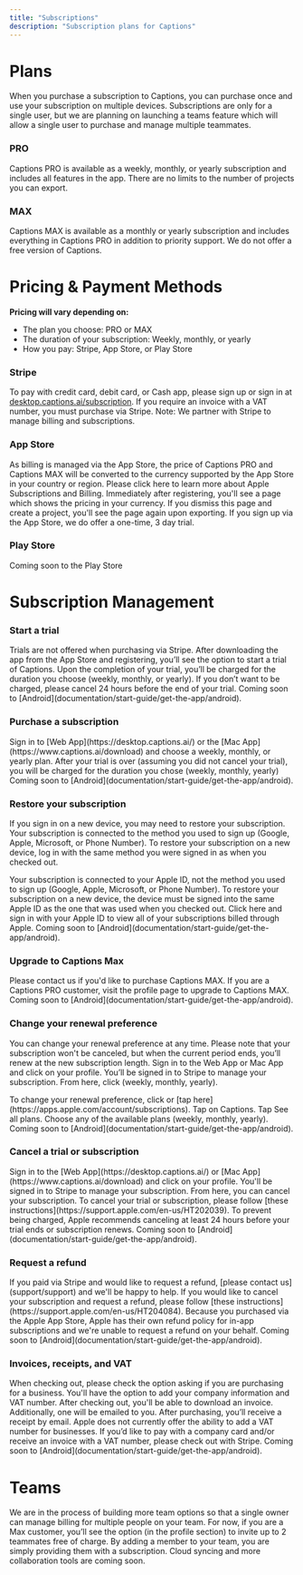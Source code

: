 ```yaml
---
title: "Subscriptions"
description: "Subscription plans for Captions"
---
```


# Plans
When you purchase a subscription to Captions, you can purchase once and use your subscription on multiple devices. Subscriptions are only for a single user, but we are planning on launching a teams feature which will allow a single user to purchase and manage multiple teammates.

### PRO

Captions PRO is available as a weekly, monthly, or yearly subscription and includes all features in the app. There are no limits to the number of projects you can export.

### MAX
Captions MAX is available as a monthly or yearly subscription and includes everything in Captions PRO in addition to priority support.
<Note>
        We do not offer a free version of Captions.
        </Note>

# Pricing & Payment Methods

**Pricing will vary depending on:**

- The plan you choose: PRO or MAX
- The duration of your subscription: Weekly, monthly, or yearly
- How you pay: Stripe, App Store, or Play Store

### Stripe
To pay with credit card, debit card, or Cash app, please sign up or sign in at [desktop.captions.ai/subscription](https://desktop.captions.ai/subscription). If you require an invoice with a VAT number, you must purchase via Stripe. Note: We partner with Stripe to manage billing and subscriptions.

### App Store
As billing is managed via the App Store, the price of Captions PRO and Captions MAX will be converted to the currency supported by the App Store in your country or region. Please click here to learn more about Apple Subscriptions and Billing. Immediately after registering, you'll see a page which shows the pricing in your currency. If you dismiss this page and create a project, you'll see the page again upon exporting. If you sign up via the App Store, we do offer a one-time, 3 day trial.

### Play Store
Coming soon to the Play Store

# Subscription Management

### Start a trial
<Tabs>
  <Tab title="Stripe">
  Trials are not offered when purchasing via Stripe.
    
  </Tab>
  <Tab title="App Store">
  After downloading the app from the App Store and registering, you’ll see the option to start a trial of Captions. Upon the completion of your trial, you’ll be charged for the duration you choose (weekly, monthly, or yearly). If you don’t want to be charged, please cancel 24 hours before the end of your trial.

  </Tab>
  <Tab title="Play Store">
  Coming soon to [Android](documentation/start-guide/get-the-app/android).
    
  </Tab>
</Tabs>

### Purchase a subscription
<Tabs>
  <Tab title="Stripe">
  Sign in to [Web App](https://desktop.captions.ai/) or the [Mac App](https://www.captions.ai/download) and choose a weekly, monthly, or yearly plan.
    
  </Tab>
  <Tab title="App Store">
  After your trial is over (assuming you did not cancel your trial), you will be charged for the duration you chose (weekly, monthly, yearly)

  </Tab>
  <Tab title="Play Store">
  Coming soon to [Android](documentation/start-guide/get-the-app/android).
    
  </Tab>
</Tabs>

### Restore your subscription
If you sign in on a new device, you may need to restore your subscription. 
<Tabs>
  <Tab title="Stripe">
  Your subscription is connected to the method you used to sign up (Google, Apple, Microsoft, or Phone Number). To restore your subscription on a new device, log in with the same method you were signed in as when you checked out.
    
  </Tab>
  <Tab title="App Store">
  Your subscription is connected to your Apple ID, not the method you used to sign up (Google, Apple, Microsoft, or Phone Number). To restore your subscription on a new device, the device must be signed into the same Apple ID as the one that was used when you checked out. Click here and sign in with your Apple ID to view all of your subscriptions billed through Apple.

  </Tab>
  <Tab title="Play Store">
  Coming soon to [Android](documentation/start-guide/get-the-app/android).
    
  </Tab>
</Tabs>

### Upgrade to Captions Max
<Tabs>
  <Tab title="Stripe">
  Please contact us if you'd like to purchase Captions MAX.
    
  </Tab>
  <Tab title="App Store">
  If you are a Captions PRO customer, visit the profile page to upgrade to Captions MAX.

  </Tab>
  <Tab title="Play Store">
  Coming soon to [Android](documentation/start-guide/get-the-app/android).
    
  </Tab>
</Tabs>

### Change your renewal preference
You can change your renewal preference at any time. Please note that your subscription won't be canceled, but when the current period ends, you’ll renew at the new subscription length.
<Tabs>
  <Tab title="Stripe">
  Sign in to the Web App or Mac App and click on your profile. You’ll be signed in to Stripe to manage your subscription. From here, click  (weekly, monthly, yearly).
    
  </Tab>
  <Tab title="App Store">
  To change your renewal preference, click or [tap here](https://apps.apple.com/account/subscriptions). Tap on Captions. Tap See all plans. Choose any of the available plans (weekly, monthly, yearly).

  </Tab>
  <Tab title="Play Store">
  Coming soon to [Android](documentation/start-guide/get-the-app/android).
    
  </Tab>
</Tabs>

### Cancel a trial or subscription
<Tabs>
  <Tab title="Stripe">
  Sign in to the [Web App](https://desktop.captions.ai/) or [Mac App](https://www.captions.ai/download) and click on your profile. You'll be signed in to Stripe to manage your subscription. From here, you can cancel your subscription.
    
  </Tab>
  <Tab title="App Store">
  To cancel your trial or subscription, please follow [these instructions](https://support.apple.com/en-us/HT202039). To prevent being charged, Apple recommends canceling at least 24 hours before your trial ends or subscription renews.

  </Tab>
  <Tab title="Play Store">
  Coming soon to [Android](documentation/start-guide/get-the-app/android).
    
  </Tab>
</Tabs>

### Request a refund
<Tabs>
  <Tab title="Stripe">
  If you paid via Stripe and would like to request a refund, [please contact us](support/support) and we'll be happy to help.
    
  </Tab>
  <Tab title="App Store">
  If you would like to cancel your subscription and request a refund, please follow [these instructions](https://support.apple.com/en-us/HT204084). Because you purchased via the Apple App Store, Apple has their own refund policy for in-app subscriptions and we're unable to request a refund on your behalf.

  </Tab>
  <Tab title="Play Store">
  Coming soon to [Android](documentation/start-guide/get-the-app/android).
    
  </Tab>
</Tabs>

### Invoices, receipts, and VAT
<Tabs>
  <Tab title="Stripe">
  When checking out, please check the option asking if you are purchasing for a business. You'll have the option to add your company information and VAT number. After checking out, you'll be able to download an invoice. Additionally, one will be emailed to you.
    
  </Tab>
  <Tab title="App Store">
  After purchasing, you’ll receive a receipt by email. Apple does not currently offer the ability to add a VAT number for businesses. If you’d like to pay with a company card and/or receive an invoice with a VAT number, please check out with Stripe.

  </Tab>
  <Tab title="Play Store">
  Coming soon to [Android](documentation/start-guide/get-the-app/android).
    
  </Tab>
</Tabs>

# Teams
We are in the process of building more team options so that a single owner can manage billing for multiple people on your team. For now, if you are a Max customer, you’ll see the option (in the profile section) to invite up to 2 teammates free of charge. By adding a member to your team, you are simply providing them with a subscription. Cloud syncing and more collaboration tools are coming soon.